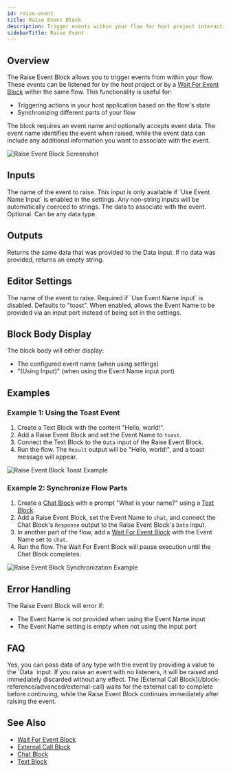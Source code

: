 ```yaml
---
id: raise-event
title: Raise Event Block
description: Trigger events within your flow for host project interaction or flow synchronization
sidebarTitle: Raise Event
---
```


## Overview

The Raise Event Block allows you to trigger events from within your flow. These events can be listened for by the host project or by a [Wait For Event Block](/block-reference/advanced/wait-for-event) within the same flow. This functionality is useful for:

- Triggering actions in your host application based on the flow's state
- Synchronizing different parts of your flow

The block requires an event name and optionally accepts event data. The event name identifies the event when raised, while the event data can include any additional information you want to associate with the event.

<Frame>
  <img src="./assets/raise-event-block.png" alt="Raise Event Block Screenshot" />
</Frame>

## Inputs

<ParamField path="Event Name" type="string" required>
  The name of the event to raise. This input is only available if `Use Event Name Input` is enabled in the settings. Any non-string inputs will be automatically coerced to strings.
</ParamField>

<ParamField path="Data" type="any">
  The data to associate with the event. Optional. Can be any data type.
</ParamField>

## Outputs

<ResponseField name="Result" type="any">
  Returns the same data that was provided to the Data input. If no data was provided, returns an empty string.
</ResponseField>

## Editor Settings

<ParamField path="Event Name" type="string" default="toast">
  The name of the event to raise. Required if `Use Event Name Input` is disabled. Defaults to "toast".
</ParamField>

<ParamField path="Use Event Name Input" type="boolean" default={false}>
  When enabled, allows the Event Name to be provided via an input port instead of being set in the settings.
</ParamField>

## Block Body Display

The block body will either display:
- The configured event name (when using settings)
- "(Using Input)" (when using the Event Name input port)

## Examples

### Example 1: Using the Toast Event

1. Create a Text Block with the content "Hello, world!".
2. Add a Raise Event Block and set the Event Name to `toast`.
3. Connect the Text Block to the `Data` input of the Raise Event Block.
4. Run the flow. The `Result` output will be "Hello, world!", and a toast message will appear.

<Frame>
  <img src="./assets/raise-event-block-toast.png" alt="Raise Event Block Toast Example" />
</Frame>

### Example 2: Synchronize Flow Parts

1. Create a [Chat Block](/block-reference/ai/chat) with a prompt "What is your name?" using a [Text Block](/block-reference/data/text).
2. Add a Raise Event Block, set the Event Name to `chat`, and connect the Chat Block's `Response` output to the Raise Event Block's `Data` input.
3. In another part of the flow, add a [Wait For Event Block](/block-reference/advanced/wait-for-event) with the Event Name set to `chat`.
4. Run the flow. The Wait For Event Block will pause execution until the Chat Block completes.

<Frame>
  <img src="./assets/raise-event-block-example-02.png" alt="Raise Event Block Synchronization Example" />
</Frame>

## Error Handling

The Raise Event Block will error if:
- The Event Name is not provided when using the Event Name input
- The Event Name setting is empty when not using the input port

## FAQ

<AccordionGroup>
  <Accordion title="Can I pass data with the event?">
    Yes, you can pass data of any type with the event by providing a value to the `Data` input.
  </Accordion>

  <Accordion title="What happens if I raise an event that no one is listening for?">
    If you raise an event with no listeners, it will be raised and immediately discarded without any effect.
  </Accordion>

  <Accordion title="How is raising an event different from an External Call Block?">
    The [External Call Block](/block-reference/advanced/external-call) waits for the external call to complete before continuing, while the Raise Event Block continues immediately after raising the event.
  </Accordion>
</AccordionGroup>

## See Also

- [Wait For Event Block](/block-reference/advanced/wait-for-event)
- [External Call Block](/block-reference/advanced/external-call)
- [Chat Block](/block-reference/ai/chat)
- [Text Block](/block-reference/data/text)
